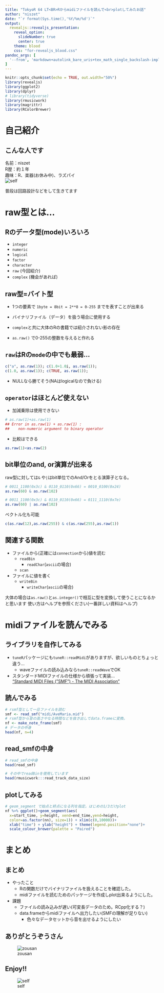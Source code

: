 ---
title: "TokyoR 64 LT<BR>Rからmidiファイルを読んで<br>plotしてみたお話"
author: "niszet"
date: "`r format(Sys.time(),'%Y/%m/%d')`"
output:
  revealjs::revealjs_presentation:
    reveal_option:
      slideNumber: true
      center: true
    theme: blood
    css: "for-revealjs_blood.css"
pandoc_args: [
  '--from', 'markdown+autolink_bare_uris+tex_math_single_backslash-implicit_figures'
]
---

```{r setup, include=FALSE}
knitr::opts_chunk$set(echo = TRUE, out.width="50%")
library(revealjs)
library(ggplot2)
library(dplyr)
# library(tidyverse)
library(rmusicwork)
library(magrittr)
library(RColorBrewer)

```

# 自己紹介

## こんな人です
名前：niszet  
R歴：約１年  
趣味：R、楽器(お休み中)、ラズパイ  
![self](Figs/self.jpg)
  
普段は回路設計などをして生きてます


# raw型とは…


## Rのデータ型(mode)いろいろ
* `integer`
* `numeric`
* `logical`
* `factor`
* `character`
* `raw`      (今回紹介)
* `complex`  (機会があれば)


## raw型=バイト型{#rawisbyte}
* 1つの要素で `1byte = 8bit = 2**8 = 0-255` までを表すことが出来る
* バイナリファイル（データ）を扱う場合に使用する

* `complex`と共に大体のRの書籍では紹介されない影の存在
* `as.raw()` で0-255の整数を与えると作れる

## `raw`はRの`mode`の中でも最弱...{#saijaku}

```{r}
c("a", as.raw(1)); c(1.0+1.0i, as.raw(1)); 
c(1.0, as.raw(1)); c(TRUE, as.raw(1));
```

* NULLなら勝てそう(NAはlogicalなので負ける)

## `operator`はほとんど使えない
* 加減乗除は使用できない

```{r}
# as.raw(1)+as.raw(1)
## Error in as.raw(1) + as.raw(1) : 
##    non-numeric argument to binary operator
```

* 比較はできる
```{r}
as.raw(1)<as.raw(2)
```

## bit単位のand, or演算が出来る
raw型に対しては`&` や`|`はbit単位でのAnd/Orをとる演算子となる。

```{r}
# 0011_1100(0x3c) & 0110_0110(0x66) = 0010_0100(0x24)
as.raw(60) & as.raw(102)

# 0011_1100(0x3c) & 0110_0110(0x66) = 0111_1110(0x7e)
as.raw(60) | as.raw(102)
```

ベクトル化も可能
```{r}
c(as.raw(12),as.raw(255)) & c(as.raw(255),as.raw(1))
```


## 関連する関数
* ファイルから(正確には`connection`から)値を読む
    * `readBin`
        * `readChar`(`ascii`の場合)
    * `scan`
* ファイルに値を書く
    * `writeBin`
        * `writeChar`(`ascii`の場合)


大体の場合は`as.raw()`と`as.integer()`で相互に型を変換して使うことになるかと思います
使い方はヘルプを参照ください(一番詳しい資料はヘルプ)


# midiファイルを読んでみる

## ライブラリを自作してみる

* `tuneR`パッケージにも`tuneR::readMidi`がありますが、欲しいものとちょっと違う…
    - waveファイルの読み込みなら`tuneR::readWave`でOK
  
* スタンダードMIDIファイルの仕様から頑張って実装…  
["Standard MIDI Files ("SMF") - The MIDI Association"]("https://www.midi.org/specifications/category/smf-specifications" "")


## 読んでみる

```{r, warning=FALSE}
# rsmf型として一旦ファイルを読む
smf <- read_smf("midi/AveMaria.mid")
# rsmf型から音の高さやなる時間などを抜き出してdata.frameに変換。
nf <- make_note_frame(smf)
# データの中身
head(nf, n=4)

```

## read_smfの中身 {#read_smf_inside}
```{r, warning=FALSE}
# read_smfの中身
head(read_smf)

# その中でreadBinを使用しています
head(rmusicwork:::read_track_data_size)

```

## plotしてみる
```{r, warning=FALSE}
# geom_segment で始点と終点になる列を指定。はじめの1/3だけplot
nf %>% ggplot()+geom_segment(aes(
  x=start_time, y=height, xend=end_time,yend=height,
  color=as.factor(nn), size=1)) + xlim(c(0,10000))+
  xlab("time") + ylab("height") + theme(legend.position="none")+
  scale_colour_brewer(palette = "Paired")
```

# まとめ{#matome_top}

## まとめ{#matome_sub}
* やったこと
    * Rの関数だけでバイナリファイルを扱えることを確認した。
    * midiファイルを読むためのパッケージを作成しplot出来るようにした。
* 課題  
    - ファイルの読み込みが遅い(可変長データのため。RCpp化する？)
    - data.frameからmidiファイルへ出力したい(SMFの理解が足りない)
        * 色々なデータセットから音を出せるようにしたい


## ありがとうぞうさん
![zousan](Figs/zousan.jpg)


## Enjoy!!
![self](Figs/self.jpg)


